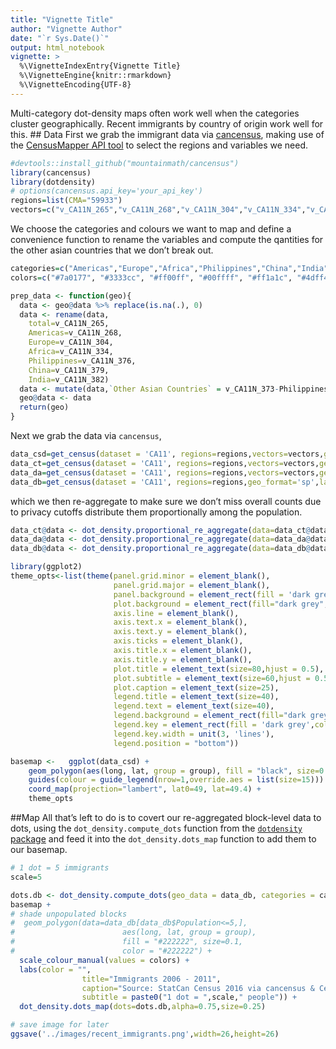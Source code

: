 ```yaml
---
title: "Vignette Title"
author: "Vignette Author"
date: "`r Sys.Date()`"
output: html_notebook
vignette: >
  %\VignetteIndexEntry{Vignette Title}
  %\VignetteEngine{knitr::rmarkdown}
  %\VignetteEncoding{UTF-8}
---
```


Multi-category dot-density maps often work well when the categories cluster geographically. Recent immigrants by
country of origin work well for this.
## Data
First we grab the immigrant data via [cancensus](https://github.com/mountainMath/cancensus), making use of the [CensusMapper API tool](https://censusmapper.ca/api/CA11) to select the regions and variables we need.
```r
#devtools::install_github("mountainmath/cancensus")
library(cancensus)
library(dotdensity)
# options(cancensus.api_key='your_api_key')
regions=list(CMA="59933")
vectors=c("v_CA11N_265","v_CA11N_268","v_CA11N_304","v_CA11N_334","v_CA11N_373","v_CA11N_376","v_CA11N_379","v_CA11N_382")
```

We choose the categories and colours we want to map and define a convenience function to rename the variables and compute the qantities for the other asian countries that we don't break out.
```r
categories=c("Americas","Europe","Africa","Philippines","China","India","Other Asian Countries")
colors=c("#7a0177", "#3333cc", "#ff00ff", "#00ffff", "#ff1a1c", "#4dff4a", "#ffff33")

prep_data <- function(geo){
  data <- geo@data %>% replace(is.na(.), 0)
  data <- rename(data,
    total=v_CA11N_265,
    Americas=v_CA11N_268,                                  
    Europe=v_CA11N_304,
    Africa=v_CA11N_334,
    Philippines=v_CA11N_376,
    China=v_CA11N_379,
    India=v_CA11N_382)
  data <- mutate(data,`Other Asian Countries` = v_CA11N_373-Philippines-China-India)
  geo@data <- data
  return(geo)
}
```


Next we grab the data via `cancensus`,
```r
data_csd=get_census(dataset = 'CA11', regions=regions,vectors=vectors,geo_format='sp',labels='short',level='CSD') %>% prep_data
data_ct=get_census(dataset = 'CA11', regions=regions,vectors=vectors,geo_format='sp',labels='short',level='CT') %>% prep_data
data_da=get_census(dataset = 'CA11', regions=regions,vectors=vectors,geo_format='sp',labels='short',level='DA') %>% prep_data
data_db=get_census(dataset = 'CA11', regions=regions,geo_format='sp',labels='short',level='DB')
```

which we then re-aggregate to make sure we don't miss overall counts due to privacy cutoffs distribute them
proportionally among the population.
```r
data_ct@data <- dot_density.proportional_re_aggregate(data=data_ct@data,parent_data=data_csd@data,geo_match=setNames("GeoUID","CSD_UID"),categories=categories,base="Population")
data_da@data <- dot_density.proportional_re_aggregate(data=data_da@data,parent_data=data_ct@data,geo_match=setNames("GeoUID","CT_UID"),categories=categories,base="Population")
data_db@data <- dot_density.proportional_re_aggregate(data=data_db@data,parent_data=data_da@data,geo_match=setNames("GeoUID","DA_UID"),categories=categories,base="Population")
```


```r
library(ggplot2)
theme_opts<-list(theme(panel.grid.minor = element_blank(),
                       panel.grid.major = element_blank(),
                       panel.background = element_rect(fill = 'dark grey', colour = NA),
                       plot.background = element_rect(fill="dark grey", size=1,linetype="solid",color="black"),
                       axis.line = element_blank(),
                       axis.text.x = element_blank(),
                       axis.text.y = element_blank(),
                       axis.ticks = element_blank(),
                       axis.title.x = element_blank(),
                       axis.title.y = element_blank(),
                       plot.title = element_text(size=80,hjust = 0.5),
                       plot.subtitle = element_text(size=60,hjust = 0.5),
                       plot.caption = element_text(size=25),
                       legend.title = element_text(size=40),
                       legend.text = element_text(size=40),
                       legend.background = element_rect(fill="dark grey", size=1,linetype="solid",color="dark grey"),
                       legend.key = element_rect(fill = 'dark grey',color = 'dark grey'),
                       legend.key.width = unit(3, 'lines'),
                       legend.position = "bottom"))

basemap <-   ggplot(data_csd) +
    geom_polygon(aes(long, lat, group = group), fill = "black", size=0.1, color = 'grey') +
    guides(colour = guide_legend(nrow=1,override.aes = list(size=15))) +
    coord_map(projection="lambert", lat0=49, lat=49.4) +
    theme_opts

```


##Map
All that's left to do is to covert our re-aggregated block-level data to dots, using the `dot_density.compute_dots`
function from the [`dotdensity` package]() and feed it into the `dot_density.dots_map` function to add them to
our basemap.
```r
# 1 dot = 5 immigrants
scale=5

dots.db <- dot_density.compute_dots(geo_data = data_db, categories = categories, scale=scale)
basemap +
# shade unpopulated blocks
#  geom_polygon(data=data_db[data_db$Population<=5,], 
#                        aes(long, lat, group = group), 
#                        fill = "#222222", size=0.1, 
#                        color = "#222222") +
  scale_colour_manual(values = colors) +
  labs(color = "",
                title="Immigrants 2006 - 2011",
                caption="Source: StatCan Census 2016 via cancensus & CensusMapper.ca",
                subtitle = paste0("1 dot = ",scale," people")) + 
  dot_density.dots_map(dots=dots.db,alpha=0.75,size=0.25)

# save image for later
ggsave('../images/recent_immigrants.png',width=26,height=26)
```

